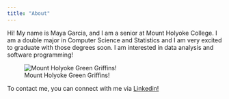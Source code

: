 ```yaml
---
title: "About"
---
```


Hi! My name is Maya Garcia, and I am a senior at Mount Holyoke College. I am a double major in Computer Science and Statistics and I am very excited to graduate with those degrees soon. I am interested in data analysis and software programming!

![Mount Holyoke Green Griffins!](greengriffin.jpg)

To contact me, you can connect with me via [Linkedin!](https://www.linkedin.com/in/-mayagarcia)
